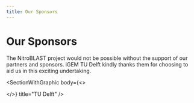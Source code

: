 ```yaml
---
title: Our Sponsors
---
```


# Our Sponsors

The NitroBLAST project would not be possible without the support of our partners and sponsors. iGEM TU Delft kindly thanks them for choosing to aid us in this exciting undertaking.

<SectionWithGraphic
  body={<>

  </>}
  title="TU Delft"
/>

<SectionWithGraphic title="Platinum sponsors" alignment="" />

<SectionWithGraphic title="Gold sponsors" />

<SectionWithGraphic title="Silver sponsors" />

<SectionWithGraphic />
